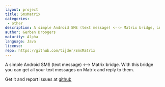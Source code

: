 ```yaml
---
layout: project
title: SmsMatrix
categories: 
 - other
description: A simple Android SMS (text message) <--> Matrix bridge, implemented as a bot
author: Gerben Droogers
maturity: Alpha
language: Java
license: 
repo: https://github.com/tijder/SmsMatrix
---
```


A simple Android SMS (text message) <--> Matrix bridge. With this bridge you can get all your text messages on Matrix and reply to them.

Get it and report issues at [github](https://github.com/tijder/SmsMatrix)


